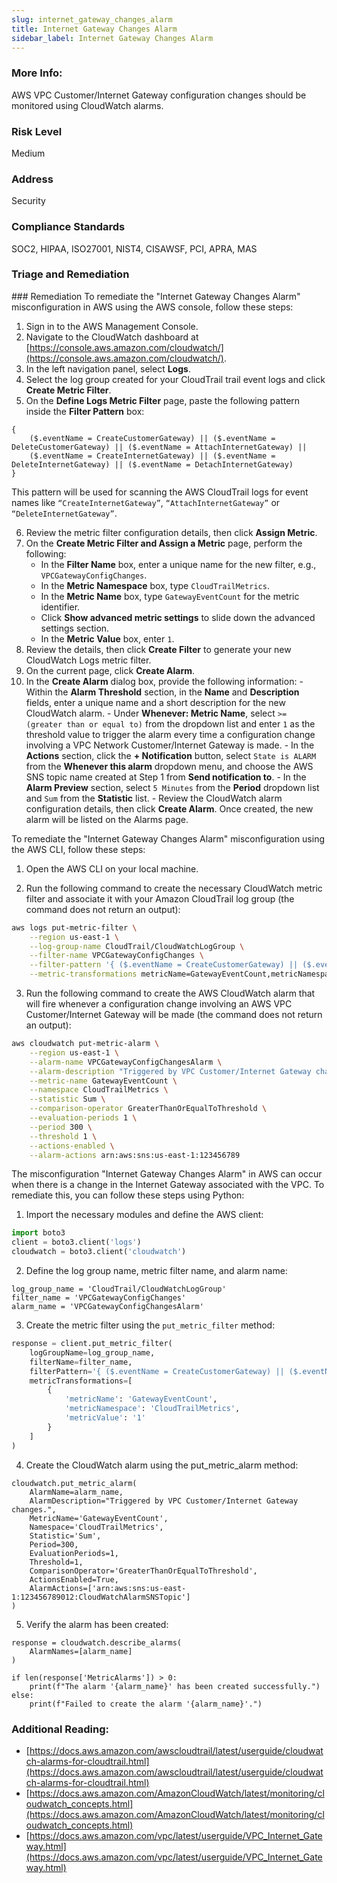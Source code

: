 ```yaml
---
slug: internet_gateway_changes_alarm
title: Internet Gateway Changes Alarm
sidebar_label: Internet Gateway Changes Alarm
---
```


### More Info:

AWS VPC Customer/Internet Gateway configuration changes should be monitored using CloudWatch alarms.

### Risk Level

Medium

### Address

Security

### Compliance Standards

SOC2, HIPAA, ISO27001, NIST4, CISAWSF, PCI, APRA, MAS

### Triage and Remediation

<Tabs>
<Tab title='Remediation'>
### Remediation

<AccordionGroup>
<Accordion title='Using Console' defaultOpen='true'>
To remediate the "Internet Gateway Changes Alarm" misconfiguration in AWS using the AWS console, follow these steps:

1. Sign in to the AWS Management Console.
2. Navigate to the CloudWatch dashboard at [https://console.aws.amazon.com/cloudwatch/](https://console.aws.amazon.com/cloudwatch/).
3. In the left navigation panel, select **Logs**.
4. Select the log group created for your CloudTrail trail event logs and click **Create Metric Filter**.
5. On the **Define Logs Metric Filter** page, paste the following pattern inside the **Filter Pattern** box:

```
{
    ($.eventName = CreateCustomerGateway) || ($.eventName = DeleteCustomerGateway) || ($.eventName = AttachInternetGateway) ||
    ($.eventName = CreateInternetGateway) || ($.eventName = DeleteInternetGateway) || ($.eventName = DetachInternetGateway)
}
```

This pattern will be used for scanning the AWS CloudTrail logs for event names like `“CreateInternetGateway”`, `“AttachInternetGateway”` or `“DeleteInternetGateway”`.

6. Review the metric filter configuration details, then click **Assign Metric**.
7. On the **Create Metric Filter and Assign a Metric** page, perform the following:
   - In the **Filter Name** box, enter a unique name for the new filter, e.g., `VPCGatewayConfigChanges`.
   - In the **Metric Namespace** box, type `CloudTrailMetrics`.
   - In the **Metric Name** box, type `GatewayEventCount` for the metric identifier.
   - Click **Show advanced metric settings** to slide down the advanced settings section.
   - In the **Metric Value** box, enter `1`.
8. Review the details, then click **Create Filter** to generate your new CloudWatch Logs metric filter.
9. On the current page, click **Create Alarm**.
10. In the **Create Alarm** dialog box, provide the following information: - Within the **Alarm Threshold** section, in the **Name** and **Description** fields, enter a unique name and a short description for the new CloudWatch alarm. - Under **Whenever: Metric Name**, select `>= (greater than or equal to)` from the dropdown list and enter `1` as the threshold value to trigger the alarm every time a configuration change involving a VPC Network Customer/Internet Gateway is made. - In the **Actions** section, click the **+ Notification** button, select `State is ALARM` from the **Whenever this alarm** dropdown menu, and choose the AWS SNS topic name created at Step 1 from **Send notification to**. - In the **Alarm Preview** section, select `5 Minutes` from the **Period** dropdown list and `Sum` from the **Statistic** list. - Review the CloudWatch alarm configuration details, then click **Create Alarm**. Once created, the new alarm will be listed on the Alarms page.
</Accordion>

<Accordion title='Using CLI'>
To remediate the "Internet Gateway Changes Alarm" misconfiguration using the AWS CLI, follow these steps:

1. Open the AWS CLI on your local machine.

2. Run the following command to create the necessary CloudWatch metric filter and associate it with your Amazon CloudTrail log group (the command does not return an output):

```bash
aws logs put-metric-filter \
    --region us-east-1 \
    --log-group-name CloudTrail/CloudWatchLogGroup \
    --filter-name VPCGatewayConfigChanges \
    --filter-pattern '{ ($.eventName = CreateCustomerGateway) || ($.eventName = DeleteCustomerGateway) || ($.eventName = AttachInternetGateway) || ($.eventName = CreateInternetGateway) || ($.eventName = DeleteInternetGateway) || ($.eventName = DetachInternetGateway) }' \
    --metric-transformations metricName=GatewayEventCount,metricNamespace=CloudTrailMetrics,metricValue=1
```

3. Run the following command to create the AWS CloudWatch alarm that will fire whenever a configuration change involving an AWS VPC Customer/Internet Gateway will be made (the command does not return an output):

```bash
aws cloudwatch put-metric-alarm \
    --region us-east-1 \
    --alarm-name VPCGatewayConfigChangesAlarm \
    --alarm-description "Triggered by VPC Customer/Internet Gateway changes." \
    --metric-name GatewayEventCount \
    --namespace CloudTrailMetrics \
    --statistic Sum \
    --comparison-operator GreaterThanOrEqualToThreshold \
    --evaluation-periods 1 \
    --period 300 \
    --threshold 1 \
    --actions-enabled \
    --alarm-actions arn:aws:sns:us-east-1:123456789
```

</Accordion>

<Accordion title='Using Python'>
The misconfiguration "Internet Gateway Changes Alarm" in AWS can occur when there is a change in the Internet Gateway associated with the VPC. To remediate this, you can follow these steps using Python:

1. Import the necessary modules and define the AWS client:

```python
import boto3
client = boto3.client('logs')
cloudwatch = boto3.client('cloudwatch')
```

2. Define the log group name, metric filter name, and alarm name:

```
log_group_name = 'CloudTrail/CloudWatchLogGroup'
filter_name = 'VPCGatewayConfigChanges'
alarm_name = 'VPCGatewayConfigChangesAlarm'
```

3. Create the metric filter using the `put_metric_filter` method:

```python
response = client.put_metric_filter(
    logGroupName=log_group_name,
    filterName=filter_name,
    filterPattern='{ ($.eventName = CreateCustomerGateway) || ($.eventName = DeleteCustomerGateway) || ($.eventName = AttachInternetGateway) || ($.eventName = CreateInternetGateway) || ($.eventName = DeleteInternetGateway) || ($.eventName = DetachInternetGateway) }',
    metricTransformations=[
        {
            'metricName': 'GatewayEventCount',
            'metricNamespace': 'CloudTrailMetrics',
            'metricValue': '1'
        }
    ]
)
```

4. Create the CloudWatch alarm using the put_metric_alarm method:

```
cloudwatch.put_metric_alarm(
    AlarmName=alarm_name,
    AlarmDescription="Triggered by VPC Customer/Internet Gateway changes.",
    MetricName='GatewayEventCount',
    Namespace='CloudTrailMetrics',
    Statistic='Sum',
    Period=300,
    EvaluationPeriods=1,
    Threshold=1,
    ComparisonOperator='GreaterThanOrEqualToThreshold',
    ActionsEnabled=True,
    AlarmActions=['arn:aws:sns:us-east-1:123456789012:CloudWatchAlarmSNSTopic']
)
```

5. Verify the alarm has been created:

```
response = cloudwatch.describe_alarms(
    AlarmNames=[alarm_name]
)

if len(response['MetricAlarms']) > 0:
    print(f"The alarm '{alarm_name}' has been created successfully.")
else:
    print(f"Failed to create the alarm '{alarm_name}'.")
```

</Accordion>
</AccordionGroup>
</Tab>
</Tabs>

### Additional Reading:

- [https://docs.aws.amazon.com/awscloudtrail/latest/userguide/cloudwatch-alarms-for-cloudtrail.html](https://docs.aws.amazon.com/awscloudtrail/latest/userguide/cloudwatch-alarms-for-cloudtrail.html)
- [https://docs.aws.amazon.com/AmazonCloudWatch/latest/monitoring/cloudwatch_concepts.html](https://docs.aws.amazon.com/AmazonCloudWatch/latest/monitoring/cloudwatch_concepts.html)
- [https://docs.aws.amazon.com/vpc/latest/userguide/VPC_Internet_Gateway.html](https://docs.aws.amazon.com/vpc/latest/userguide/VPC_Internet_Gateway.html)
